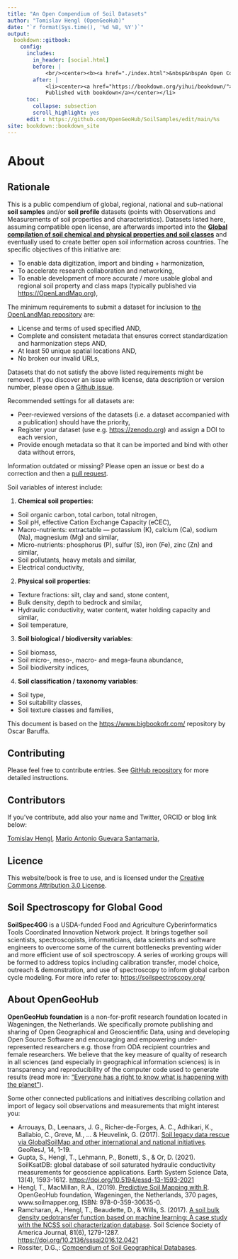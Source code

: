 ```yaml
---
title: "An Open Compendium of Soil Datasets"
author: "Tomislav Hengl (OpenGeoHub)"
date: "`r format(Sys.time(), '%d %B, %Y')`"
output:
  bookdown::gitbook:
    config:
      includes:
        in_header: [social.html]
        before: |  
            <br/><center><b><a href="./index.html">&nbsp&nbspAn Open Compendium of Soil Datasets</a></b></center></li>
        after: |  
            <li><center><a href="https://bookdown.org/yihui/bookdown/">
            Published with bookdown</a></center></li>
      toc:
        collapse: subsection
        scroll_highlight: yes
      edit : https://github.com/OpenGeoHub/SoilSamples/edit/main/%s
site: bookdown::bookdown_site
---
```


# About

## Rationale

This is a public compendium of global, regional, national and
sub-national **soil samples** and/or **soil profile** datasets (points with
Observations and Measurements of soil properties and characteristics).
Datasets listed here, assuming compatible open license, are afterwards
imported into the [**Global compilation of soil chemical and physical
properties and soil classes**](https://gitlab.com/openlandmap/) and
eventually used to create better open soil information across countries.
The specific objectives of this initiative are:

-   To enable data digitization, import and binding + harmonization,\
-   To accelerate research collaboration and networking,\
-   To enable development of more accurate / more usable global and
    regional soil property and class maps (typically published via
    <https://OpenLandMap.org>),

The minimum requirements to submit a dataset for inclusion to [the
OpenLandMap repository](https://gitlab.com/openlandmap/) are:

-   License and terms of used specified AND,\
-   Complete and consistent metadata that ensures correct
    standardization and harmonization steps AND,\
-   At least 50 unique spatial locations AND,\
-   No broken our invalid URLs,

Datasets that do not satisfy the above listed requirements might be
removed. If you discover an issue with license, data description or
version number, please open a [Github
issue](https://github.com/OpenGeoHub/SoilSamples/issues).

Recommended settings for all datasets are:

-   Peer-reviewed versions of the datasets (i.e. a dataset accompanied
    with a publication) should have the priority,\
-   Register your dataset (use e.g. <https://zenodo.org>) and assign a DOI
    to each version,\
-   Provide enough metadata so that it can be imported and bind with
    other data without errors,

Information outdated or missing? Please open an issue or best do a
correction and then a [pull
request](https://docs.github.com/en/github/collaborating-with-issues-and-pull-requests/creating-a-pull-request).

Soil variables of interest include:

1.  **Chemical soil properties**:

-   Soil organic carbon, total carbon, total nitrogen,
-   Soil pH, effective Cation Exchange Capacity (eCEC),
-   Macro-nutrients: extractable --- potassium (K), calcium (Ca), sodium
    (Na), magnesium (Mg) and similar,
-   Micro-nutrients: phosphorus (P), sulfur (S), iron (Fe), zinc (Zn)
    and similar,
-   Soil pollutants, heavy metals and similar,
-   Electrical conductivity,

2.  **Physical soil properties**:

-   Texture fractions: silt, clay and sand, stone content,
-   Bulk density, depth to bedrock and similar,
-   Hydraulic conductivity, water content, water holding capacity and
    similar,
-   Soil temperature,

3.  **Soil biological / biodiversity variables**:

-   Soil biomass,
-   Soil micro-, meso-, macro- and mega-fauna abundance,
-   Soil biodiversity indices,

4.  **Soil classification / taxonomy variables**:

-   Soil type,
-   Soi suitability classes,
-   Soil texture classes and families,

This document is based on the <https://www.bigbookofr.com/> repository
by Oscar Baruffa.

## Contributing

Please feel free to contribute entries. See [GitHub
repository](https://github.com/OpenGeoHub/SoilSamples) for more detailed
instructions.

## Contributors

If you've contribute, add also your name and Twitter, ORCID or blog link
below:

[Tomislav Hengl](https://twitter.com/tom_hengl), [Mario Antonio Guevara
Santamaria](https://orcid.org/0000-0002-9788-9947),

## Licence

This website/book is free to use, and is licensed under the [Creative
Commons Attribution 3.0
License](https://creativecommons.org/licenses/by/3.0/).

## Soil Spectroscopy for Global Good

**SoilSpec4GG** is a USDA-funded Food and Agriculture Cyberinformatics
Tools Coordinated Innovation Network project. It brings together soil
scientists, spectroscopists, informaticians, data scientists and
software engineers to overcome some of the current bottlenecks
preventing wider and more efficient use of soil spectroscopy. A series
of working groups will be formed to address topics including calibration
transfer, model choice, outreach & demonstration, and use of
spectroscopy to inform global carbon cycle modeling. For more info refer
to: <https://soilspectroscopy.org/>

## About OpenGeoHub

**OpenGeoHub foundation** is a non-for-profit research foundation
located in Wageningen, the Netherlands. We specifically promote
publishing and sharing of Open Geographical and Geoscientific Data,
using and developing Open Source Software and encouraging and empowering
under-represented researchers e.g. those from ODA recipient countries
and female researchers. We believe that the key measure of quality of
research in all sciences (and especially in geographical information
sciences) is in transparency and reproducibility of the computer code
used to generate results (read more in: ["Everyone has a right to know
what is happening with the planet"](https://opengeohub.medium.com/)).

Some other connected publications and initiatives describing collation 
and import of legacy soil observations and measurements that might interest
you:

-   Arrouays, D., Leenaars, J. G., Richer-de-Forges, A. C., Adhikari,
    K., Ballabio, C., Greve, M., ... & Heuvelink, G. (2017). [Soil
    legacy data rescue via GlobalSoilMap and other international and
    national initiatives](https://doi.org/10.1016/j.grj.2017.06.001).
    GeoResJ, 14, 1-19.\
-   Gupta, S., Hengl, T., Lehmann, P., Bonetti, S., & Or, D. (2021). SoilKsatDB: 
    global database of soil saturated hydraulic conductivity measurements for 
    geoscience applications. Earth System Science Data, 13(4), 1593-1612. 
    <https://doi.org/10.5194/essd-13-1593-2021>\
-   Hengl, T., MacMillan, R.A., (2019). [Predictive Soil Mapping with
    R](https://soilmapper.org/). OpenGeoHub foundation, Wageningen, the
    Netherlands, 370 pages, www.soilmapper.org, ISBN:
    978-0-359-30635-0.\
-   Ramcharan, A., Hengl, T., Beaudette, D., & Wills, S. (2017). [A soil
    bulk density pedotransfer function based on machine learning: A case
    study with the NCSS soil characterization
    database](https://doi.org/10.2136/sssaj2016.12.0421). Soil Science
    Society of America Journal, 81(6), 1279-1287.
    <https://doi.org/10.2136/sssaj2016.12.0421>
-   Rossiter, D.G.,: [Compendium of Soil Geographical
    Databases](https://www.isric.org/explore/soil-geographic-databases).
